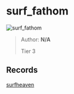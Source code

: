 
# surf_fathom

![surf_fathom](https://raw.githubusercontent.com/Sayt123/SurfMapPics/Maps-and-bonuses/csgo/surf_fathom.jpg)

> Author: **N/A**
>
> Tier 3

## Records

[surfheaven](https://surfheaven.eu/map/surf_fathom)
